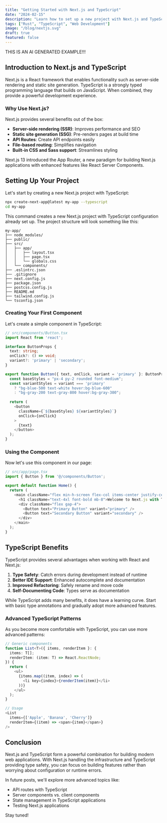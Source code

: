 ```yaml
---
title: "Getting Started with Next.js and TypeScript"
date: "2024-02-15"
description: "Learn how to set up a new project with Next.js and TypeScript, and discover the benefits of this powerful combination."
tags: ["Rust", "TypeScript", "Web Development"]
image: "/blog/nextjs.svg"
draft: true
featured: false
---
```


THIS IS AN AI GENERATED EXAMPLE!!!

## Introduction to Next.js and TypeScript

Next.js is a React framework that enables functionality such as server-side rendering and static site generation. TypeScript is a strongly typed programming language that builds on JavaScript. When combined, they provide a powerful development experience.

### Why Use Next.js?

Next.js provides several benefits out of the box:

- **Server-side rendering (SSR)**: Improves performance and SEO
- **Static site generation (SSG)**: Pre-renders pages at build time
- **API Routes**: Create API endpoints easily
- **File-based routing**: Simplifies navigation
- **Built-in CSS and Sass support**: Streamlines styling

<Callout>
  Next.js 13 introduced the App Router, a new paradigm for building Next.js applications with enhanced features like React Server Components.
</Callout>

## Setting Up Your Project

Let's start by creating a new Next.js project with TypeScript:

```bash
npx create-next-app@latest my-app --typescript
cd my-app
```

This command creates a new Next.js project with TypeScript configuration already set up. The project structure will look something like this:

```
my-app/
├── node_modules/
├── public/
├── src/
│   ├── app/
│   │   ├── layout.tsx
│   │   ├── page.tsx
│   │   └── globals.css
│   └── components/
├── .eslintrc.json
├── .gitignore
├── next.config.js
├── package.json
├── postcss.config.js
├── README.md
├── tailwind.config.js
└── tsconfig.json
```

### Creating Your First Component

Let's create a simple component in TypeScript:

```typescript
// src/components/Button.tsx
import React from 'react';

interface ButtonProps {
  text: string;
  onClick?: () => void;
  variant?: 'primary' | 'secondary';
}

export function Button({ text, onClick, variant = 'primary' }: ButtonProps) {
  const baseStyles = "px-4 py-2 rounded font-medium";
  const variantStyles = variant === 'primary' 
    ? "bg-blue-500 text-white hover:bg-blue-600" 
    : "bg-gray-200 text-gray-800 hover:bg-gray-300";
  
  return (
    <button 
      className={`${baseStyles} ${variantStyles}`}
      onClick={onClick}
    >
      {text}
    </button>
  );
}
```

### Using the Component

Now let's use this component in our page:

```typescript
// src/app/page.tsx
import { Button } from '@/components/Button';

export default function Home() {
  return (
    <main className="flex min-h-screen flex-col items-center justify-center p-24">
      <h1 className="text-4xl font-bold mb-8">Welcome to Next.js with TypeScript</h1>
      <div className="flex gap-4">
        <Button text="Primary Button" variant="primary" />
        <Button text="Secondary Button" variant="secondary" />
      </div>
    </main>
  );
}
```

## TypeScript Benefits

TypeScript provides several advantages when working with React and Next.js:

1. **Type Safety**: Catch errors during development instead of runtime
2. **Better IDE Support**: Enhanced autocomplete and documentation
3. **Improved Refactoring**: Safely rename and move code
4. **Self-Documenting Code**: Types serve as documentation

<Callout type="warning">
  While TypeScript adds many benefits, it does have a learning curve. Start with basic type annotations and gradually adopt more advanced features.
</Callout>

### Advanced TypeScript Patterns

As you become more comfortable with TypeScript, you can use more advanced patterns:

```typescript
// Generic components
function List<T>({ items, renderItem }: { 
  items: T[]; 
  renderItem: (item: T) => React.ReactNode;
}) {
  return (
    <ul>
      {items.map((item, index) => (
        <li key={index}>{renderItem(item)}</li>
      ))}
    </ul>
  );
}

// Usage
<List 
  items={['Apple', 'Banana', 'Cherry']} 
  renderItem={(item) => <span>{item}</span>}
/>
```

## Conclusion

Next.js and TypeScript form a powerful combination for building modern web applications. With Next.js handling the infrastructure and TypeScript providing type safety, you can focus on building features rather than worrying about configuration or runtime errors.

In future posts, we'll explore more advanced topics like:

- API routes with TypeScript
- Server components vs. client components
- State management in TypeScript applications
- Testing Next.js applications

Stay tuned!

